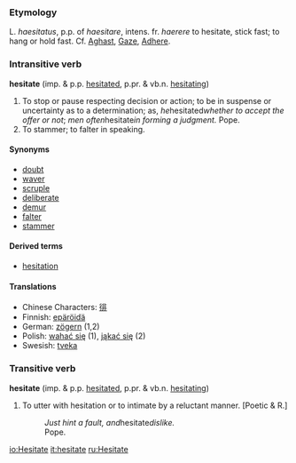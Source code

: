 ===Etymology===
L. ''haesitatus'', p.p. of
''haesitare'', intens. fr. ''haerere'' to hesitate, stick fast;
to hang or hold fast.  Cf. [[Aghast]], [[Gaze]],
[[Adhere]].

===Intransitive verb===
'''hesitate''' (imp. & p.p. [[hesitated]], p.pr. & vb.n. [[hesitating]])

#To stop or pause respecting decision or action; to be in suspense or uncertainty as to a determination; as, ''he ''hesitated'' whether to accept the offer or not''; ''men often ''hesitate'' in forming a judgment.''  Pope.
#To stammer; to falter in speaking.

====Synonyms====
*[[doubt]]
*[[waver]]
*[[scruple]]
*[[deliberate]]
*[[demur]]
*[[falter]]
*[[stammer]]

====Derived terms====
*[[hesitation]]

====Translations====
*Chinese Characters: [[徘]]
*Finnish: [[epäröidä]]
*German: [[zögern]] (1,2)
*Polish: [[wahać się]] (1), [[jąkać się]] (2)
*Swesish: [[tveka]]

===Transitive verb===
'''hesitate''' (imp. & p.p. [[hesitated]], p.pr. & vb.n. [[hesitating]])

#To utter with hesitation or to intimate by a reluctant manner.  [Poetic & R.]
#:''Just hint a fault, and ''hesitate'' dislike.''<br>Pope.

[[io:Hesitate]]
[[it:hesitate]]
[[ru:Hesitate]]